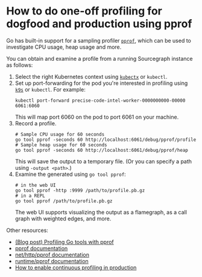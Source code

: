 # How to do one-off profiling for dogfood and production using pprof

Go has built-in support for a sampling profiler [`pprof`](https://github.com/google/pprof),
which can be used to investigate CPU usage, heap usage and more.

You can obtain and examine a profile from a running Sourcegraph instance as follows:

1. Select the right Kubernetes context using [`kubectx`](https://github.com/ahmetb/kubectx) or `kubectl`.
2. Set up port-forwarding for the pod you're interested in profiling using [`k9s`](https://k9scli.io/) or `kubectl`. For example:
   ```
   kubectl port-forward precise-code-intel-worker-0000000000-00000 6061:6060
   ```
   This will map port 6060 on the pod to port 6061 on your machine.
3. Record a profile.
   ```
   # Sample CPU usage for 60 seconds
   go tool pprof -seconds 60 http://localhost:6061/debug/pprof/profile
   # Sample heap usage for 60 seconds
   go tool pprof -seconds 60 http://localhost:6061/debug/pprof/heap
   ```
   This will save the output to a temporary file. (Or you can specify a path using `-output <path>`.)
4. Examine the generated using `go tool pprof`:
   ```
   # in the web UI
   go tool pprof -http :9999 /path/to/profile.pb.gz
   # in a REPL
   go tool pprof /path/to/profile.pb.gz
   ```
   The web UI supports visualizing the output as a flamegraph, as a call graph with weighted edges, and more.

Other resources:
* [(Blog post) Profiling Go tools with pprof](https://jvns.ca/blog/2017/09/24/profiling-go-with-pprof/)
* [pprof documentation](https://github.com/google/pprof/blob/master/doc/README.md)
* [net/http/pprof documentation](https://pkg.go.dev/net/http/pprof)
* [runtime/pprof documentation](https://pkg.go.dev/runtime/pprof)
* [How to enable continuous profiling in production](/dev/how-to/profiling_continuous)
